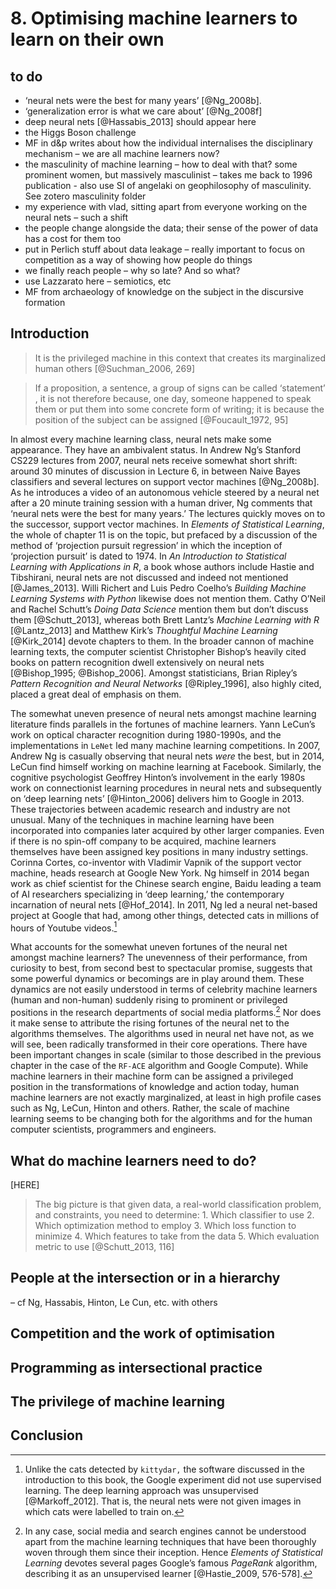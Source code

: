 
# 8. Optimising machine learners to learn on their own

## to do

- 'neural nets were the best for many years' [@Ng_2008b]. 
- 'generalization error is what we care about' [@Ng_2008f]
- deep neural nets [@Hassabis_2013] should appear here
- the Higgs Boson challenge
- MF in d&p writes about how the individual internalises the disciplinary mechanism -- we are all machine learners now?
- the masculinity of machine learning -- how to deal with that? some prominent women, but massively masculinist -- takes me back to 1996 publication - also use SI of angelaki on geophilosophy of masculinity. See zotero masculinity folder
- my experience with vlad, sitting apart from everyone working on the neural nets -- such a shift
- the people change alongside the data; their sense of the power of data has a cost for them too
- put in Perlich stuff about data leakage -- really important to focus on competition as a way of showing how people do things
- we finally reach people -- why so late? And so what?
- use Lazzarato here -- semiotics, etc
- MF from archaeology of knowledge on the subject in the discursive formation

## Introduction

> It is the privileged machine in this context that creates its marginalized human others [@Suchman_2006, 269]

> If a proposition, a sentence, a group of signs can be called 'statement' , it is not therefore because, one day, someone happened to speak them or put them into some concrete form of writing; it is because the position of the subject can be assigned [@Foucault_1972,  95]

In almost every machine learning class, neural nets make some appearance. They have an ambivalent status. In Andrew Ng's Stanford CS229 lectures from 2007, neural nets receive somewhat short shrift: around 30 minutes of discussion in Lecture 6, in between Naive Bayes classifiers and several lectures on support vector machines [@Ng_2008b]. As he introduces a video of an autonomous vehicle steered by a neural net after a 20 minute training session with a human driver, Ng comments that 'neural nets were the best for many years.' The lectures quickly moves on to the successor, support vector machines.  In _Elements of Statistical Learning_, the whole of chapter 11 is on the topic, but prefaced by a discussion of the method of 'projection pursuit regression' in which the inception of 'projection pursuit' is dated to 1974. In _An Introduction to Statistical Learning with Applications in R_, a book whose authors include Hastie and Tibshirani, neural nets are not discussed and indeed not mentioned [@James_2013]. Willi Richert and Luis Pedro Coelho's _Building Machine Learning Systems with Python_ likewise does not mention them. Cathy O'Neil and Rachel Schutt's _Doing Data Science_ mention them but don't discuss them [@Schutt_2013], whereas both Brett Lantz's _Machine Learning with R_ [@Lantz_2013] and Matthew Kirk's _Thoughtful Machine Learning_ [@Kirk_2014] devote chapters to them. In the broader cannon of machine learning texts, the computer scientist Christopher Bishop's heavily cited books on pattern recognition dwell extensively on neural nets [@Bishop_1995; @Bishop_2006]. Amongst statisticians, Brian Ripley's _Pattern Recognition and Neural Networks_ [@Ripley_1996], also highly cited, placed a great deal of emphasis on them. 

The somewhat uneven presence of neural nets amongst machine learning literature finds parallels in the fortunes of machine learners. Yann LeCun's work on optical character recognition during 1980-1990s, and the implementations in `LeNet` led many machine learning  competitions. In 2007, Andrew Ng is casually observing that neural nets _were_ the best, but in  2014, LeCun find himself working on machine learning at Facebook. Similarly, the cognitive psychologist Geoffrey Hinton's involvement in the early 1980s work on connectionist learning procedures in neural nets and subsequently on 'deep learning nets' [@Hinton_2006] delivers him to Google in 2013. These trajectories between academic research and industry are not unusual. Many of the techniques in machine learning have been incorporated into companies later acquired by other larger companies. Even if there is no spin-off company to be acquired, machine learners themselves have been assigned key positions in many industry settings. Corinna Cortes, co-inventor with Vladimir Vapnik of the  support vector machine, heads research at Google New York. Ng himself in 2014 began work as chief scientist for the Chinese search engine, Baidu leading a team of AI researchers specializing in 'deep learning,' the contemporary incarnation of neural nets [@Hof_2014]. In 2011, Ng led a neural net-based project at Google that had, among other things, detected cats  in millions of hours of Youtube videos.[^8.1]

What accounts for the somewhat uneven fortunes of the neural net amongst machine learners? The unevenness of their performance, from curiosity to best, from second best to spectacular promise, suggests that some powerful dynamics or becomings are in play around them. These dynamics are not easily understood in terms of celebrity machine learners (human and non-human) suddenly rising to prominent or privileged positions in the research departments of social media platforms.[^8.2]  Nor does it make sense to attribute the rising fortunes of the neural net to the algorithms themselves. The algorithms used in neural net have not, as we will see, been radically transformed in their core operations. There have been important changes in scale (similar to those described in the previous chapter in the case of the `RF-ACE` algorithm and Google Compute). While machine learners in their machine form can be assigned a privileged position in the transformations of knowledge and action today, human machine learners are not exactly marginalized, at least in high profile cases such as Ng, LeCun, Hinton and others. Rather, the scale of machine learning seems to be changing both for the algorithms and for the human computer scientists, programmers and engineers. 

[^8.1]: Unlike the cats detected by `kittydar,` the software discussed in the introduction to this book, the Google experiment did not use supervised learning. The deep learning approach was unsupervised [@Markoff_2012]. That is, the neural nets were not given images in which cats were labelled to train on. 

[^8.2]: In any case, social media and search engines cannot be understood apart from the machine learning techniques that have been thoroughly woven through them since their inception.  Hence _Elements of Statistical Learning_ devotes several pages Google's famous _PageRank_ algorithm, describing it as an unsupervised learner [@Hastie_2009, 576-578].


## What do machine learners need to do?

[HERE]

>The big picture is that given data, a real-world classification problem, and constraints, you need to determine:
    1. Which classifier to use
    2. Which optimization method to employ
    3. Which loss function to minimize
    4. Which features to take from the data
    5. Which evaluation metric to use
    [@Schutt_2013, 116]

## People at the intersection or in a hierarchy

-- cf Ng, Hassabis, Hinton, Le Cun, etc. with others

## Competition and the work of optimisation

## Programming as intersectional practice

## The privilege of machine learning 

## Conclusion

